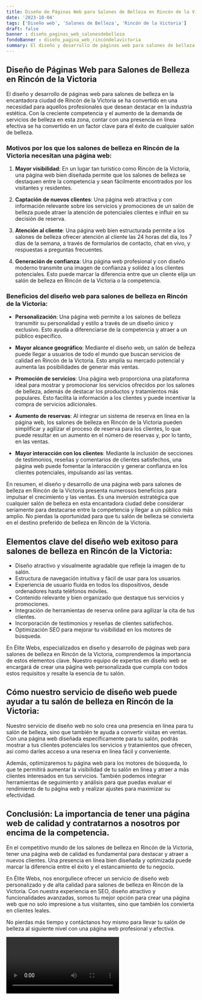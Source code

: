 ```yaml
---
title: Diseño de Páginas Web para Salones de Belleza en Rincón de la Victoria
date: '2023-10-04'
tags: ['Diseño web', 'Salones de Belleza', 'Rincón de la Victoria']
draft: false
banner : diseño_paginas_web_salonesdebelleza
fondoBanner : diseño_pagina_web_rincóndelavictoria
summary: El diseño y desarrollo de páginas web para salones de belleza en la encantadora ciudad de Rincón de la Victoria se ha convertido en una necesidad para aquellos profesionales que desean destacar en la industria estética. Con la creciente competencia y el aumento de la demanda de servicios de belleza en esta zona, contar con una presencia en línea efectiva se ha convertido en un factor clave para el éxito de cualquier salón de belleza.
---
```


## Diseño de Páginas Web para Salones de Belleza en Rincón de la Victoria

El diseño y desarrollo de páginas web para salones de belleza en la encantadora ciudad de Rincón de la Victoria se ha convertido en una necesidad para aquellos profesionales que desean destacar en la industria estética. Con la creciente competencia y el aumento de la demanda de servicios de belleza en esta zona, contar con una presencia en línea efectiva se ha convertido en un factor clave para el éxito de cualquier salón de belleza.

### Motivos por los que los salones de belleza en Rincón de la Victoria necesitan una página web:

1. **Mayor visibilidad**: En un lugar tan turístico como Rincón de la Victoria, una página web bien diseñada permite que los salones de belleza se destaquen entre la competencia y sean fácilmente encontrados por los visitantes y residentes.

2. **Captación de nuevos clientes**: Una página web atractiva y con información relevante sobre los servicios y promociones de un salón de belleza puede atraer la atención de potenciales clientes e influir en su decisión de reserva.

3. **Atención al cliente**: Una página web bien estructurada permite a los salones de belleza ofrecer atención al cliente las 24 horas del día, los 7 días de la semana, a través de formularios de contacto, chat en vivo, y respuestas a preguntas frecuentes.

4. **Generación de confianza**: Una página web profesional y con diseño moderno transmite una imagen de confianza y solidez a los clientes potenciales. Esto puede marcar la diferencia entre que un cliente elija un salón de belleza en Rincón de la Victoria o la competencia.

### Beneficios del diseño web para salones de belleza en Rincón de la Victoria:

- **Personalización**: Una página web permite a los salones de belleza transmitir su personalidad y estilo a través de un diseño único y exclusivo. Esto ayuda a diferenciarse de la competencia y atraer a un público específico.

- **Mayor alcance geográfico**: Mediante el diseño web, un salón de belleza puede llegar a usuarios de todo el mundo que buscan servicios de calidad en Rincón de la Victoria. Esto amplía su mercado potencial y aumenta las posibilidades de generar más ventas.

- **Promoción de servicios**: Una página web proporciona una plataforma ideal para mostrar y promocionar los servicios ofrecidos por los salones de belleza, además de destacar los productos y tratamientos más populares. Esto facilita la información a los clientes y puede incentivar la compra de servicios adicionales.

- **Aumento de reservas**: Al integrar un sistema de reserva en línea en la página web, los salones de belleza en Rincón de la Victoria pueden simplificar y agilizar el proceso de reserva para los clientes, lo que puede resultar en un aumento en el número de reservas y, por lo tanto, en las ventas.

- **Mayor interacción con los clientes**: Mediante la inclusión de secciones de testimonios, reseñas y comentarios de clientes satisfechos, una página web puede fomentar la interacción y generar confianza en los clientes potenciales, impulsando así las ventas.

En resumen, el diseño y desarrollo de una página web para salones de belleza en Rincón de la Victoria presenta numerosos beneficios para impulsar el crecimiento y las ventas. Es una inversión estratégica que cualquier salón de belleza en esta encantadora ciudad debe considerar seriamente para destacarse entre la competencia y llegar a un público más amplio. No pierdas la oportunidad para que tu salón de belleza se convierta en el destino preferido de belleza en Rincón de la Victoria.

<GifSeo />

<Cta />

## Elementos clave del diseño web exitoso para salones de belleza en Rincón de la Victoria:

- Diseño atractivo y visualmente agradable que refleje la imagen de tu salón.
- Estructura de navegación intuitiva y fácil de usar para los usuarios.
- Experiencia de usuario fluida en todos los dispositivos, desde ordenadores hasta teléfonos móviles.
- Contenido relevante y bien organizado que destaque tus servicios y promociones.
- Integración de herramientas de reserva online para agilizar la cita de tus clientes.
- Incorporación de testimonios y reseñas de clientes satisfechos.
- Optimización SEO para mejorar tu visibilidad en los motores de búsqueda.

En Élite Webs, especializados en diseño y desarrollo de páginas web para salones de belleza en Rincón de la Victoria, comprendemos la importancia de estos elementos clave. Nuestro equipo de expertos en diseño web se encargará de crear una página web personalizada que cumpla con todos estos requisitos y resalte la esencia de tu salón.

## Cómo nuestro servicio de diseño web puede ayudar a tu salón de belleza en Rincón de la Victoria:

Nuestro servicio de diseño web no solo crea una presencia en línea para tu salón de belleza, sino que también te ayuda a convertir visitas en ventas. Con una página web diseñada específicamente para tu salón, podrás mostrar a tus clientes potenciales los servicios y tratamientos que ofrecen, así como darles acceso a una reserva en línea fácil y conveniente.

Además, optimizaremos tu página web para los motores de búsqueda, lo que te permitirá aumentar la visibilidad de tu salón en línea y atraer a más clientes interesados en tus servicios. También podemos integrar herramientas de seguimiento y análisis para que puedas evaluar el rendimiento de tu página web y realizar ajustes para maximizar su efectividad.

## Conclusión: La importancia de tener una página web de calidad y contratarnos a nosotros por encima de la competencia.

En el competitivo mundo de los salones de belleza en Rincón de la Victoria, tener una página web de calidad es fundamental para destacar y atraer a nuevos clientes. Una presencia en línea bien diseñada y optimizada puede marcar la diferencia entre el éxito y el estancamiento de tu negocio.

En Élite Webs, nos enorgullece ofrecer un servicio de diseño web personalizado y de alta calidad para salones de belleza en Rincón de la Victoria. Con nuestra experiencia en SEO, diseño atractivo y funcionalidades avanzadas, somos tu mejor opción para crear una página web que no solo impresione a tus visitantes, sino que también los convierta en clientes leales.

No pierdas más tiempo y contáctanos hoy mismo para llevar tu salón de belleza al siguiente nivel con una página web profesional y efectiva.

<Video />

<CtaBot job='Salones de Belleza' city='Rincón de la Victoria'/>

<Gmaps query='Rincón de la Victoria+españa+maps' />